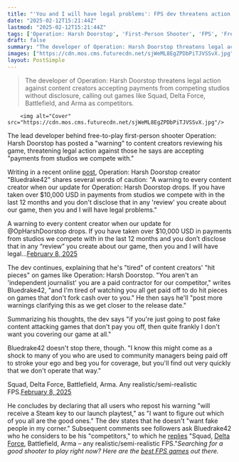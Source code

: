 ```yaml
---
title: "'You and I will have legal problems': FPS dev threatens action against rival streamers who've taken more than $10k 'from studios we compete with'"
date: "2025-02-12T15:21:44Z"
lastmod: "2025-02-12T15:21:44Z"
tags: ['Operation: Harsh Doorstop', 'First-Person Shooter', 'FPS', 'Free-to-Play', 'Steam', 'Squad', 'Delta Force', 'Battlefield', 'Arma']
draft: false
summary: "The developer of Operation: Harsh Doorstop threatens legal action against content creators accepting payments from competing studios without disclosure, calling out games like Squad, Delta Force, Battlefield, and Arma as competitors."
images: ["https://cdn.mos.cms.futurecdn.net/sjWeML8EgZPDbPiTJVSSvX.jpg"]
layout: PostSimple
---
```

> The developer of Operation: Harsh Doorstop threatens legal action against content creators accepting payments from competing studios without disclosure, calling out games like Squad, Delta Force, Battlefield, and Arma as competitors.


        <img alt="Cover" src="https://cdn.mos.cms.futurecdn.net/sjWeML8EgZPDbPiTJVSSvX.jpg"/>
        
The lead developer behind free-to-play first-person shooter Operation: Harsh Doorstop has posted a "warning" to content creators reviewing his game, threatening legal action against those he says are accepting "payments from studios we compete with."

Writing in a recent online [<u>post</u>](https://x.com/bluedrake42/status/1888247966659391556?s=46&t=VX3fAkQioftU1wEkG-qoYQ), Operation: Harsh Doorstop creator "Bluedrake42" shares several words of caution: "A warning to every content creator when our update for Operation: Harsh Doorstop drops. If you have taken over $10,000 USD in payments from studios we compete with in the last 12 months and you don't disclose that in any 'review' you create about our game, then you and I will have legal problems."

A warning to every content creator when our update for @OpHarshDoorstop drops. If you have taken over $10,000 USD in payments from studios we compete with in the last 12 months and you don’t disclose that in any “review” you create about our game, then you and I will have legal…[February 8, 2025](https://twitter.com/cantworkitout/status/1888247966659391556)

The dev continues, explaining that he's "tired" of content creators' "hit pieces" on games like Operation: Harsh Doorstop. "You aren't an 'independent journalist' you are a paid contractor for our competitor," writes Bluedrake42, "and I'm tired of watching you all get paid off to do hit pieces on games that don't fork cash over to you." He then says he'll "post more warnings clarifying this as we get closer to the release date."

Summarizing his thoughts, the dev says "if you're just going to post fake content attacking games that don't pay you off, then quite frankly I don't want you covering our game at all."

Bluedrake42 doesn't stop there, though. "I know this might come as a shock to many of you who are used to community managers being paid off to stroke your ego and beg you for coverage, but you'll find out very quickly that we don't operate that way."

Squad, Delta Force, Battlefield, Arma. Any realistic/semi-realistic FPS.[February 8, 2025](https://twitter.com/cantworkitout/status/1888249040401273140)

He concludes by declaring that all users who repost his warning "will receive a Steam key to our launch playtest," as "I want to figure out which of you all are the good ones." The dev states that he doesn't "want fake people in my corner." Subsequent comments see followers ask Bluedrake42 who he considers to be his "competitors," to which he [<u>replies</u>](https://x.com/Bluedrake42/status/1888249040401273140) "Squad, [<u>Delta Force</u>](https://www.gamesradar.com/games/fps/25-year-old-fps-delta-force-is-back-with-an-extraction-shooter-revival-thats-already-tearing-up-the-steam-next-fest-charts/), Battlefield, Arma – any realistic/semi-realistic FPS."*Searching for a good shooter to play right now? Here are the *[<u><em>best FPS games</em></u>](https://www.gamesradar.com/best-fps-games/)* out there.*
        